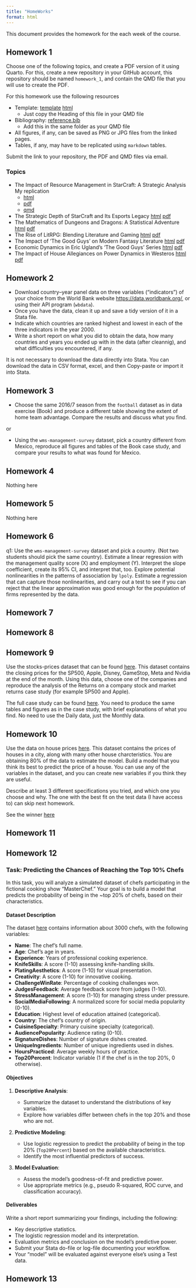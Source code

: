 ```yaml
---
title: "HomeWorks"
format: html
---
```


This document provides the homework for the each week of the course.  

## Homework 1 {#hw01}

Choose one of the following topics, and create a PDF version of it using Quarto. For this, create a new repository in your GitHub account, this repository should be named `homework_1`, and contain the QMD file that you will use to create the PDF.

For this homework use the following resources

 - Template: [template](hw-material/pdf-template.txt) [html](hw-material/pdf-template.html)
   - Just copy the Heading of this file in your QMD file
 - Bibliography: [reference.bib](hw-material/references.bib)
   - Add this in the same folder as your QMD file
 - All figures, if any, can be saved as PNG or JPG files from the linked pages.
 - Tables, if any, may have to be replicated using `markdown` tables.

Submit the link to your repository, the PDF and QMD files via email.
  
### Topics

- The Impact of Resource Management in StarCraft: A Strategic Analysis 
  My replication
  - [html](hw-material/report1.html) 
  - [pdf](hw-material/report1.pdf)
  - [qmd](hw-material/report1-example.qmd)
- The Strategic Depth of StarCraft and Its Esports Legacy [html](hw-material/report2.html) [pdf](hw-material/report2.pdf)
- The Mathematics of Dungeons and Dragons: A Statistical Adventure [html](hw-material/report3.html) [pdf](hw-material/report3.pdf)
- The Rise of LitRPG: Blending Literature and Gaming [html](hw-material/report4.html) [pdf](hw-material/report4.pdf)
- The Impact of 'The Good Guys' on Modern Fantasy Literature [html](hw-material/report5.html) [pdf](hw-material/report5.pdf)
- Economic Dynamics in Eric Ugland's 'The Good Guys' Series [html](hw-material/report6.html) [pdf](hw-material/report6.pdf)
- The Impact of House Allegiances on Power Dynamics in Westeros [html](hw-material/report7.html) [pdf](hw-material/report7.pdf)

## Homework 2 {#hw02}

- Download country–year panel data on three variables (“indicators”) of your choice from the
World Bank website <https://data.worldbank.org/>, or using their API program (`wbdata`). 
- Once you have the data, clean it up and save a tidy version of it in a Stata file.
- Indicate which countries are ranked highest and lowest in each of the three indicators in the year 2000.
- Write a short report on what you did to obtain the data, how many countries and years you ended up with in the data (after cleannig), and what difficulties you encountered, if any. 

It is not necessary to download the data directly into Stata. You can download the data in CSV format, excel, and then Copy-paste or import it into Stata.

## Homework 3 {#hw03}

- Choose the same 2016/7 season from the `football` dataset as in data exercise (Book) and produce
a different table showing the extent of home team advantage. Compare the results and discuss what you find. 

or

- Using the `wms-management-survey` dataset, pick a country different from Mexico, reproduce all
figures and tables of the Book case study, and compare your results to what was found for Mexico.

## Homework 4 {#hw04}

Nothing here

## Homework 5 {#hw05}

Nothing here

## Homework 6 {#hw06}

q1: Use the `wms-management-survey` dataset and pick a country. (Not two students should pick the same country). Estimate a linear regression with the management quality score (X) and employment (Y). Interpret the slope coefficient, create its 95% CI, and interpret that, too. Explore potential nonlinearities in the patterns of association by `lpoly`. Estimate a regression that can capture those nonlinearities, and carry out a test to see if you can reject that the linear approximation was good enough for the population of firms represented by the data.


## Homework 7 {#hw07}

## Homework 8 {#hw08}

## Homework 9 {#hw09}


Use the stocks-prices dataset that can be found [here](stock_prices.dta). This dataset contains the closing prices for the SP500, Apple, Disney, GameStop, Meta and Nvidia at the end of the month. Using this data, choose one of the companies and reproduce the analysis of the Returns on a company stock and market returns case study (for example SP500 and Apple).

The full case study can be found [here](case_study_returns.pdf). You need to produce the same tables and figures as in the case study, with brief explanations of what you find. No need to use the Daily data, just the Monthly data.


## Homework 10 {#hw10}

Use the data on house prices [here](hhprice_train.dta). This dataset contains the prices of houses in a city, along with many other house charcteristics. You are obtaining 80% of the data to estimate the model. Build a model that you think its best to predict the price of a house. You can use any of the variables in the dataset, and you can create new variables if you think they are useful.

Describe at least 3 different specifications you tried, and which one you choose and why. The one with the best fit on the test data (I have access to) can skip next homework.

See the winner [here](hw10/hw10_ranking.html)

## Homework 11 {#hw11}

## Homework 12 {#hw12}

### Task: Predicting the Chances of Reaching the Top 10% Chefs

In this task, you will analyze a simulated dataset of chefs participating in the fictional cooking show "MasterChef." Your goal is to build a model that predicts the probability of being in the ~top 20% of chefs, based on their characteristics.

#### Dataset Description   

The dataset [here](master_chef_test.dta) contains information about 3000 chefs, with the following variables:

- **Name**: The chef's full name.
- **Age**: Chef's age in years.
- **Experience**: Years of professional cooking experience.
- **KnifeSkills**: A score (1-10) assessing knife-handling skills.
- **PlatingAesthetics**: A score (1-10) for visual presentation.
- **Creativity**: A score (1-10) for innovative cooking.
- **ChallengeWinRate**: Percentage of cooking challenges won.
- **JudgesFeedback**: Average feedback score from judges (1-10).
- **StressManagement**: A score (1-10) for managing stress under pressure.
- **SocialMediaFollowing**: A normalized score for social media popularity (0-10).
- **Education**: Highest level of education attained (categorical).
- **Country**: The chef's country of origin.
- **CuisineSpecialty**: Primary cuisine specialty (categorical).
- **AudiencePopularity**: Audience rating (0-10).
- **SignatureDishes**: Number of signature dishes created.
- **UniqueIngredients**: Number of unique ingredients used in dishes.
- **HoursPracticed**: Average weekly hours of practice.
- **Top20Percent**: Indicator variable (1 if the chef is in the top 20%, 0 otherwise).

#### Objectives

1. **Descriptive Analysis**:
 
   - Summarize the dataset to understand the distributions of key variables.
   - Explore how variables differ between chefs in the top 20% and those who are not.

2. **Predictive Modeling**:
 
   - Use logistic regression to predict the probability of being in the top 20% (`Top20Percent`) based on the available characteristics.
   - Identify the most influential predictors of success.

3. **Model Evaluation**:
   - Assess the model's goodness-of-fit and predictive power.
   - Use appropriate metrics (e.g., pseudo R-squared, ROC curve, and classification accuracy).

#### Deliverables

Write a short report summarizing your findings, including the following:

- Key descriptive statistics. 
- The logistic regression model and its interpretation.
- Evaluation metrics and conclusion on the model’s predictive power.
- Submit your Stata do-file or log-file documenting your workflow.
- Your "model" will be evaluated against everyone else's using a Test data.

## Homework 13 {#hw13}
